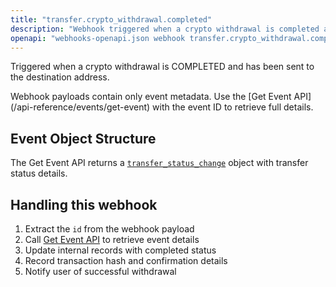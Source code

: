 ```yaml
---
title: "transfer.crypto_withdrawal.completed"
description: "Webhook triggered when a crypto withdrawal is completed and sent to destination"
openapi: "webhooks-openapi.json webhook transfer.crypto_withdrawal.completed"
---
```


Triggered when a crypto withdrawal is COMPLETED and has been sent to the destination address.

<Note>
Webhook payloads contain only event metadata. Use the [Get Event API](/api-reference/events/get-event) with the event ID to retrieve full details.
</Note>

## Event Object Structure

The Get Event API returns a [`transfer_status_change`](/api-reference/events/transfer-status-change-object) object with transfer status details.

## Handling this webhook

1. Extract the `id` from the webhook payload
2. Call [Get Event API](/api-reference/events/get-event) to retrieve event details
3. Update internal records with completed status
4. Record transaction hash and confirmation details
5. Notify user of successful withdrawal